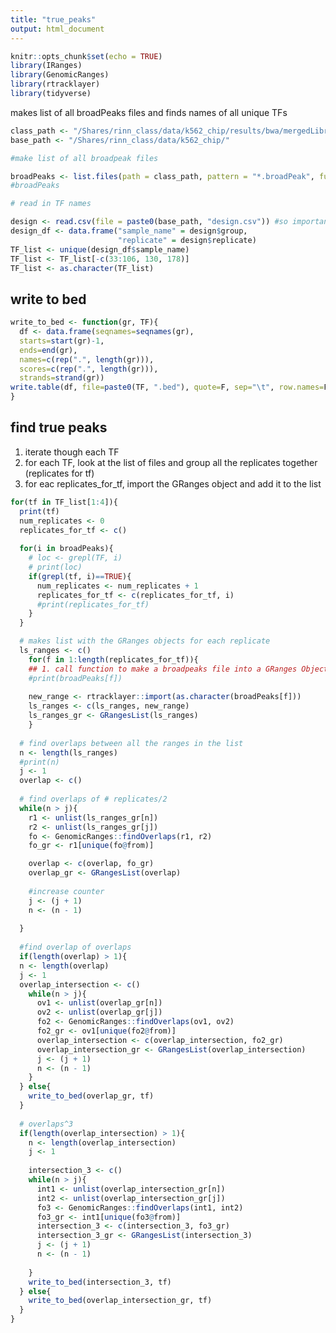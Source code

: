 ```yaml
---
title: "true_peaks"
output: html_document
---
```


```r
knitr::opts_chunk$set(echo = TRUE)
library(IRanges)
library(GenomicRanges)
library(rtracklayer)
library(tidyverse)
```

makes list of all broadPeaks files and finds names of all unique TFs

```r
class_path <- "/Shares/rinn_class/data/k562_chip/results/bwa/mergedLibrary/macs/broadPeak/"
base_path <- "/Shares/rinn_class/data/k562_chip/"

#make list of all broadpeak files

broadPeaks <- list.files(path = class_path, pattern = "*.broadPeak", full.names = T)
#broadPeaks

# read in TF names

design <- read.csv(file = paste0(base_path, "design.csv")) #so important to read as .csv NOT .table
design_df <- data.frame("sample_name" = design$group,
                        "replicate" = design$replicate)
TF_list <- unique(design_df$sample_name)
TF_list <- TF_list[-c(33:106, 130, 178)]
TF_list <- as.character(TF_list)

```


## write to bed
```r
write_to_bed <- function(gr, TF){
  df <- data.frame(seqnames=seqnames(gr),
  starts=start(gr)-1,
  ends=end(gr),
  names=c(rep(".", length(gr))),
  scores=c(rep(".", length(gr))),
  strands=strand(gr))
write.table(df, file=paste0(TF, ".bed"), quote=F, sep="\t", row.names=F, col.names=F)
}
```
## find true peaks
1. iterate though each TF
2. for each TF, look at the list of files and group all the replicates together (replicates for tf)
3. for eac replicates_for_tf, import the GRanges object and add it to the list <ls_ranges>

```r

for(tf in TF_list[1:4]){
  print(tf)
  num_replicates <- 0
  replicates_for_tf <- c()
  
  for(i in broadPeaks){
    # loc <- grepl(TF, i)
    # print(loc)
    if(grepl(tf, i)==TRUE){
      num_replicates <- num_replicates + 1
      replicates_for_tf <- c(replicates_for_tf, i)
      #print(replicates_for_tf)
    }
  }

  # makes list with the GRanges objects for each replicate
  ls_ranges <- c()
    for(f in 1:length(replicates_for_tf)){
    ## 1. call function to make a broadpeaks file into a GRanges Object
    #print(broadPeaks[f])
    
    new_range <- rtracklayer::import(as.character(broadPeaks[f]))
    ls_ranges <- c(ls_ranges, new_range)
    ls_ranges_gr <- GRangesList(ls_ranges)
    }
  
  # find overlaps between all the ranges in the list
  n <- length(ls_ranges)
  #print(n)
  j <- 1
  overlap <- c()
 
  # find overlaps of # replicates/2 
  while(n > j){
    r1 <- unlist(ls_ranges_gr[n])
    r2 <- unlist(ls_ranges_gr[j])
    fo <- GenomicRanges::findOverlaps(r1, r2)
    fo_gr <- r1[unique(fo@from)]

    overlap <- c(overlap, fo_gr)
    overlap_gr <- GRangesList(overlap)
    
    #increase counter
    j <- (j + 1)
    n <- (n - 1)
    
  }
  
  #find overlap of overlaps
  if(length(overlap) > 1){
  n <- length(overlap)
  j <- 1
  overlap_intersection <- c()
    while(n > j){
      ov1 <- unlist(overlap_gr[n])
      ov2 <- unlist(overlap_gr[j])
      fo2 <- GenomicRanges::findOverlaps(ov1, ov2)
      fo2_gr <- ov1[unique(fo2@from)]
      overlap_intersection <- c(overlap_intersection, fo2_gr)
      overlap_intersection_gr <- GRangesList(overlap_intersection)
      j <- (j + 1)
      n <- (n - 1)
    }
  } else{
    write_to_bed(overlap_gr, tf)
  }
  
  # overlaps^3
  if(length(overlap_intersection) > 1){
    n <- length(overlap_intersection)
    j <- 1
    
    intersection_3 <- c()
    while(n > j){
      int1 <- unlist(overlap_intersection_gr[n])
      int2 <- unlist(overlap_intersection_gr[j])
      fo3 <- GenomicRanges::findOverlaps(int1, int2)
      fo3_gr <- int1[unique(fo3@from)]
      intersection_3 <- c(intersection_3, fo3_gr)
      intersection_3_gr <- GRangesList(intersection_3)
      j <- (j + 1)
      n <- (n - 1)
      
    }
    write_to_bed(intersection_3, tf)
  } else{
    write_to_bed(overlap_intersection_gr, tf)
  }
}


```

